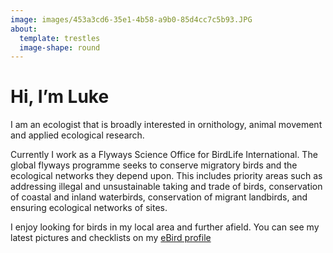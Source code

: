 ```yaml
---
image: images/453a3cd6-35e1-4b58-a9b0-85d4cc7c5b93.JPG
about:
  template: trestles
  image-shape: round
---
```


# Hi, I'm Luke

I am an ecologist that is broadly interested in ornithology, animal movement and applied ecological research.

Currently I work as a Flyways Science Office for BirdLife International. The global flyways programme seeks to conserve migratory birds and the ecological networks they depend upon. This includes priority areas such as addressing illegal and unsustainable taking and trade of birds, conservation of coastal and inland waterbirds, conservation of migrant landbirds, and ensuring ecological networks of sites. 

I enjoy looking for birds in my local area and further afield. You can see my latest pictures and checklists on my [eBird profile](https://ebird.org/profile/MTEyNDg3Ng/world)
